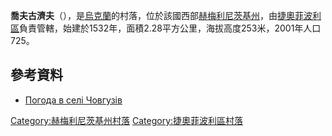{{coord|49|54|52|N|26|22|28|E|scale:100000|display=title}}

'''喬夫古濟夫'''（{{lang-uk|Човгузів}}），是[[烏克蘭|烏克蘭]]的村落，位於該國西部[[赫梅利尼茨基州|赫梅利尼茨基州]]，由[[捷奧菲波利區|捷奧菲波利區]]負責管轄，始建於1532年，面積2.28平方公里，海拔高度253米，2001年人口725。

==參考資料==
* [http://weather.in.ua/ua/hmel'nickaja/28465 Погода в селі Човгузів]{{Wayback|url=http://weather.in.ua/ua/hmel%27nickaja/28465 |date=20111220134600 }}

{{DEFAULTSORT:Човгузів}}
[[Category:赫梅利尼茨基州村落|Category:赫梅利尼茨基州村落]]
[[Category:捷奧菲波利區村落|Category:捷奧菲波利區村落]]


{{Khmelnytskyi-geo-stub}}